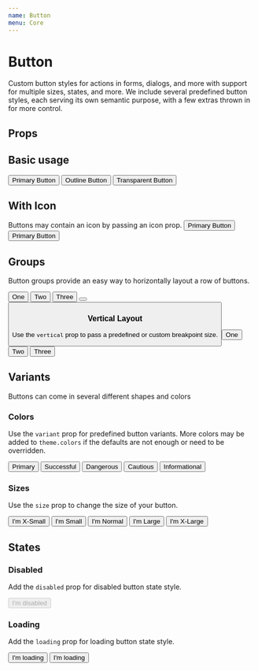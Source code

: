 ```yaml
---
name: Button
menu: Core
---
```



# Button

Custom button styles for actions in forms, dialogs, and more with support for multiple sizes, states, and more. We include several predefined button styles, each serving its own semantic purpose, with a few extras thrown in for more control.

## Props

<PropsTable of={Button} />

## Basic usage

<Playground>
  <Flex justifyContent="space-around">
    <Button>Primary Button</Button>
    <Button outline>Outline Button</Button>
    <Button outline transparent>Transparent Button</Button>
  </Flex>
</Playground>

## With Icon

Buttons may contain an icon by passing an icon prop.
<Playground>
  <Flex justifyContent="space-around">
    <Button icon="alert">Primary Button</Button>
    <Button variant="success" icon="alert-circle">Primary Button</Button>
  </Flex>
</Playground>

## Groups

Button groups provide an easy way to horizontally layout a row of buttons.

<Playground>
  <Flex justifyContent="space-around">
    <Button.Group>
      <Button>One</Button>
      <Button>Two</Button>
      <Button outline>Three</Button>
    </Button.Group>
    <Button.Group>
      <Button icon="alert" />
      <Button outline icon="alert-circle" />
    </Button.Group>
  </Flex>
</Playground>

### Vertical Layout

Use the `vertical` prop to pass a predefined or custom breakpoint size.

<Playground>
  <Button.Group vertical="md">
    <Button>One</Button>
    <Button>Two</Button>
    <Button outline>Three</Button>
  </Button.Group>
</Playground>

## Variants

Buttons can come in several different shapes and colors

### Colors

Use the `variant` prop for predefined button variants. More colors may be added to `theme.colors` if the defaults are not enough or need to be overridden.

<Playground>
   <Flex justifyContent="space-around">
    <Button variant="primary">Primary</Button>
    <Button variant="success">Successful</Button>
    <Button variant="danger">Dangerous</Button>
    <Button variant="warning">Cautious</Button>
    <Button variant="grey">Informational</Button>
  </Flex>
</Playground>

### Sizes

Use the `size` prop to change the size of your button.

<Playground>
  <Flex justifyContent="space-around">
    <Button size="xs">I'm X-Small</Button>
    <Button size="sm">I'm Small</Button>
    <Button>I'm Normal</Button>
    <Button size="lg">I'm Large</Button>
    <Button size="xl">I'm X-Large</Button>
  </Flex>
</Playground>

## States

### Disabled

Add the `disabled` prop for disabled button state style.

<Playground>
  <Button disabled>I'm disabled</Button>
</Playground>

### Loading

Add the `loading` prop for loading button state style.

<Playground>
  <Flex justifyContent="space-around">
    <Button loading>I'm loading</Button>
    <Button loading outline>I'm loading</Button>
  </Flex>
</Playground>
